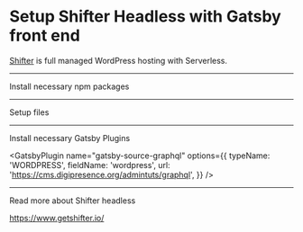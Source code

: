 # Setup Shifter Headless with Gatsby front end

[Shifter](https://getshifter.io/) is full managed WordPress hosting with Serverless. 

---

Install necessary npm packages

<NPMPackage name="gatsby" />
<NPMPackage name="gatsby-image" />
<NPMPackage name="gatsby-plugin-manifest" />
<NPMPackage name="gatsby-plugin-offline" />
<NPMPackage name="gatsby-source-graphql" />
<NPMPackage name="gatsby-source-filesystem" />
<NPMPackage name="react" />
<NPMPackage name="react-dom" />

---

Setup files

<File
  path="gatsby-config.js"
  content="https://raw.githubusercontent.com/hugtechio/shifter-gatsby-recipe/master/gatsby-config.js"
/>

<File
  path="./gatsby-node.js"
  content="https://raw.githubusercontent.com/hugtechio/shifter-gatsby-recipe/master/gatsby-node.js"
/>

<File
  path="src/templates/index.js"
  content="https://raw.githubusercontent.com/hugtechio/shifter-gatsby-recipe/master/src/templates/index.js"
/>
<File
  path="src/styles/index.css"
  content="https://raw.githubusercontent.com/hugtechio/shifter-gatsby-recipe/master/src/styles/index.css"
/>

<File
  path="src/templates/post.js"
  content="https://raw.githubusercontent.com/hugtechio/shifter-gatsby-recipe/master/src/templates/post.js"
/>
<File
  path="src/styles/post.css"
  content="https://raw.githubusercontent.com/hugtechio/shifter-gatsby-recipe/master/src/styles/post.css"
/>


<File
  path="src/templates/page.js"
  content="https://raw.githubusercontent.com/hugtechio/shifter-gatsby-recipe/master/src/templates/page.js"
/>
<File
  path="src/styles/page.css"
  content="https://raw.githubusercontent.com/hugtechio/shifter-gatsby-recipe/master/src/styles/page.css"
/>


<File
  path="src/templates/category.js"
  content="https://raw.githubusercontent.com/hugtechio/shifter-gatsby-recipe/master/src/templates/category.js"
/>
<File
  path="src/styles/category.css"
  content="https://raw.githubusercontent.com/hugtechio/shifter-gatsby-recipe/master/src/styles/category.css"
/>


<File
  path="src/templates/tag.js"
  content="https://raw.githubusercontent.com/hugtechio/shifter-gatsby-recipe/master/src/templates/tag.js"
/>
<File
  path="src/styles/tag.css"
  content="https://raw.githubusercontent.com/hugtechio/shifter-gatsby-recipe/master/src/styles/tag.css"
/>


<File
  path="src/templates/user.js"
  content="https://raw.githubusercontent.com/hugtechio/shifter-gatsby-recipe/master/src/templates/user.js"
/>
<File
  path="src/styles/user.css"
  content="https://raw.githubusercontent.com/hugtechio/shifter-gatsby-recipe/master/src/styles/user.css"
/>

---

Install necessary Gatsby Plugins

<GatsbyPlugin name="gatsby-source-graphql"
  options={{
    typeName: 'WORDPRESS',
    fieldName: 'wordpress',
    url: 'https://cms.digipresence.org/admintuts/graphql',
  }}
/>

<GatsbyPlugin name="gatsby-plugin-graphql" />

---

Read more about Shifter headless

https://www.getshifter.io/